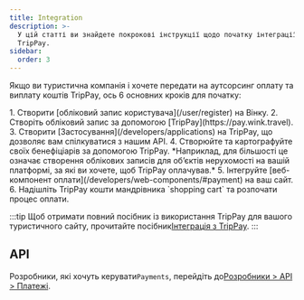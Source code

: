 ```yaml
---
title: Integration
description: >-
  У цій статті ви знайдете покрокові інструкції щодо початку інтеграції з
  TripPay.
sidebar:
  order: 3
---
```


Якщо ви туристична компанія і хочете передати на аутсорсинг оплату та виплату коштів TripPay, ось 6 основних кроків для початку:

<Steps>
  1. Створити [обліковий запис користувача](/user/register) на Вінку.
  2. Створіть обліковий запис за допомогою [TripPay](https://pay.wink.travel).
  3. Створити [Застосування](/developers/applications) на TripPay, що дозволяє вам спілкуватися з нашим API.
  4. Створюйте та картографуйте своїх бенефіціарів за допомогою TripPay. *Наприклад, для більшості це означає створення облікових записів для об’єктів нерухомості на вашій платформі, за які ви хочете, щоб TripPay оплачував.*
  5. Інтегруйте [веб-компонент оплати](/developers/web-components/#payment) на ваш сайт.
  6. Надішліть TripPay кошти мандрівника `shopping cart` та розпочати процес оплати.
</Steps>


:::tip
Щоб отримати повний посібник із використання TripPay для вашого туристичного сайту, прочитайте посібник[Інтеграція з TripPay](/guides/integrating-with-trip-pay).
:::

## API

Розробники, які хочуть керувати`Payments`, перейдіть до[Розробники > API > Платежі](/developers/apis/#payment-api).

